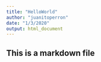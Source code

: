 ```yaml
---
title: "HelloWorld"
author: "juanitoperron"
date: "1/3/2020"
output: html_document
---
```

## This is a markdown file